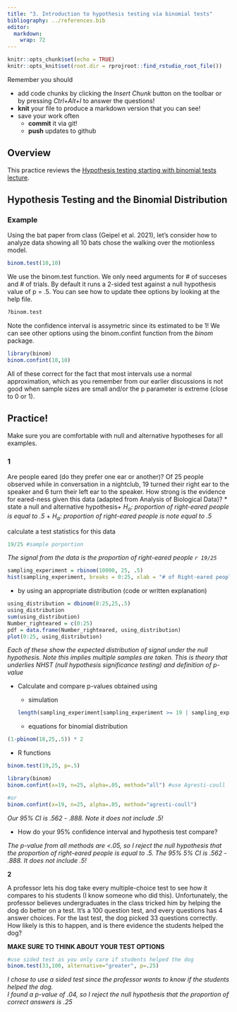```yaml
---
title: "3. Introduction to hypothesis testing via binomial tests"
bibliography: ../references.bib
editor: 
  markdown: 
    wrap: 72
---
```


<!-- COMMENT NOT SHOW IN ANY OUTPUT: Code chunk below sets overall defaults for .qmd file; these inlcude showing output by default and looking for files relative to .Rpoj file, not .qmd file, which makes putting filesin different folders easier  -->

```r
knitr::opts_chunk$set(echo = TRUE)
knitr::opts_knit$set(root.dir = rprojroot::find_rstudio_root_file())
```

Remember you should

-   add code chunks by clicking the *Insert Chunk* button on the toolbar
    or by pressing *Ctrl+Alt+I* to answer the questions!
-   **knit** your file to produce a markdown version that you can see!
-   save your work often
    -   **commit** it via git!
    -   **push** updates to github

## Overview

This practice reviews the [Hypothesis testing starting with binomial
tests lecture](../chapters/Binomial.qmd).

## Hypothesis Testing and the Binomial Distribution

### Example

Using the bat paper from class (Geipel et al. 2021), let's consider how
to analyze data showing all 10 bats chose the walking over the
motionless model.

```r
binom.test(10,10)
```

We use the binom.test function. We only need arguments for \# of
succeses and \# of trials. By default it runs a 2-sided test against a
null hypothesis value of p = .5. You can see how to update thee options
by looking at the help file.

```r
?binom.test
```

Note the confidence interval is assymetric since its estimated to be 1!
We can see other options using the binom.confint function from the
*binom* package.

```r
library(binom)
binom.confint(10,10)
```

All of these correct for the fact that most intervals use a normal
approximation, which as you remember from our earlier discussions is not
good when sample sizes are small and/or the p parameter is extreme
(close to 0 or 1).

## Practice!

Make sure you are comfortable with null and alternative hypotheses for
all examples.

### 1

Are people eared (do they prefer one ear or another)? Of 25 people
observed while in conversation in a nightclub, 19 turned their right ear
to the speaker and 6 turn their left ear to the speaker. How strong is
the evidence for eared-ness given this data (adapted from Analysis of
Biological Data)? \* state a null and alternative hypothesis+ *H~o~:
proportion of right-eared people is equal to .5* + *H~a~: proportion of
right-eared people is note equal to .5*

calculate a test statistics for this data

```r
19/25 #sample porportion
```

*The signal from the data is the proportion of right-eared people
`r 19/25`*

```r
sampling_experiment = rbinom(10000, 25, .5)
hist(sampling_experiment, breaks = 0:25, xlab = "# of Right-eared people out of 25", ylab = "Probability of being drawn \n from population of p = 0.5", cex.main = 2, cex.axis = 1.5, cex.lab = 2)
```

-   by using an appropriate distribution (code or written explanation)

```r
using_distribution = dbinom(0:25,25,.5)
using_distribution
sum(using_distribution)
Number_righteared = c(0:25)
pdf = data.frame(Number_righteared, using_distribution)
plot(0:25, using_distribution)
```

*Each of these show the expected distribution of signal under the null
hypothesis. Note this implies multiple samples are taken. This is theory
that underlies NHST (null hypothesis significance testing) and
definition of p-value*

-   Calculate and compare p-values obtained using

    -   simulation

    ```r
    length(sampling_experiment[sampling_experiment >= 19 | sampling_experiment <= 6])/length(sampling_experiment)
    ```

    -   equations for binomial distribution

```r
(1-pbinom(18,25,.5)) * 2
```

-   R functions

```r
binom.test(19,25, p=.5)
```

```r
library(binom)
binom.confint(x=19, n=25, alpha=.05, method="all") #use Agresti-coull 
```

```r
#or
binom.confint(x=19, n=25, alpha=.05, method="agresti-coull")
```

*Our 95% CI is .562 - .888. Note it does not include .5!*

-   How do your 95% confidence interval and hypothesis test compare?

*The p-value from all methods are \<.05, so I reject the null hypothesis
that the proportion of right-eared people is equal to .5. The 95% 5% CI
is .562 - .888. It does not include .5!*

**2**

A professor lets his dog take every multiple-choice test to see how it
compares to his students (I know someone who did this). Unfortunately,
the professor believes undergraduates in the class tricked him by
helping the dog do better on a test. It’s a 100 question test, and every
questions has 4 answer choices. For the last test, the dog picked 33
questions correctly. How likely is this to happen, and is there evidence
the students helped the dog?

**MAKE SURE TO THINK ABOUT YOUR TEST OPTIONS**

```r
#use sided test as you only care if students helped the dog
binom.test(33,100, alternative="greater", p=.25)
```

*I chose to use a sided test since the professor wants to know if the
students helped the dog.\
I found a p-value of .04, so I reject the null hypothesis that the
proportion of correct answers is .25*
